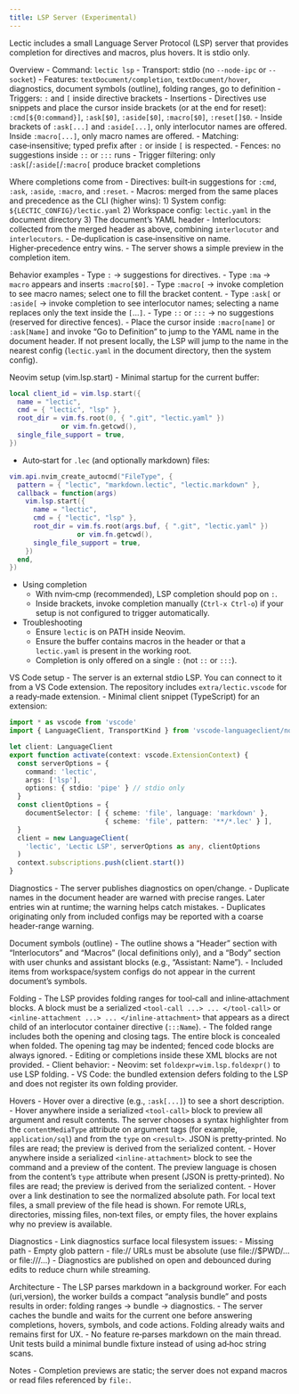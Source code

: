 ```yaml
---
title: LSP Server (Experimental)
---
```


Lectic includes a small Language Server Protocol (LSP) server that
provides completion for directives and macros, plus hovers. It is stdio
only.

Overview
- Command: `lectic lsp`
- Transport: stdio (no `--node-ipc` or `--socket`)
- Features: `textDocument/completion`, `textDocument/hover`,
  diagnostics, document symbols (outline), folding ranges,
  go to definition
- Triggers: `:` and `[` inside directive brackets
- Insertions
  - Directives use snippets and place the cursor inside brackets (or at
    the end for reset):
    `:cmd[${0:command}]`, `:ask[$0]`,
    `:aside[$0]`, `:macro[$0]`, `:reset[]$0`.
  - Inside brackets of `:ask[...]` and `:aside[...]`, only interlocutor
    names are offered. Inside `:macro[...]`, only macro names are
    offered.
- Matching: case‑insensitive; typed prefix after `:` or inside `[` is
  respected.
- Fences: no suggestions inside `::` or `:::` runs
- Trigger filtering: only `:ask[`/`:aside[`/`:macro[` produce bracket
  completions

Where completions come from
- Directives: built‑in suggestions for `:cmd`, `:ask`, `:aside`,
  `:macro`, and `:reset`.
- Macros: merged from the same places and precedence as the CLI (higher
  wins):
  1) System config: `${LECTIC_CONFIG}/lectic.yaml`
  2) Workspace config: `lectic.yaml` in the document directory
  3) The document’s YAML header
- Interlocutors: collected from the merged header as above, combining
  `interlocutor` and `interlocutors`.
- De‑duplication is case‑insensitive on name. Higher‑precedence entry
  wins.
- The server shows a simple preview in the completion item.

Behavior examples
- Type `:` → suggestions for directives.
- Type `:ma` → `macro` appears and inserts `:macro[$0]`.
- Type `:macro[` → invoke completion to see macro names; select one to
  fill the bracket content.
- Type `:ask[` or `:aside[` → invoke completion to see interlocutor
  names; selecting a name replaces only the text inside the `[`...`]`.
- Type `::` or `:::` → no suggestions (reserved for directive fences).
- Place the cursor inside `:macro[name]` or `:ask[Name]` and invoke
  “Go to Definition” to jump to the YAML name in the document header.
  If not present locally, the LSP will jump to the name in the nearest
  config (`lectic.yaml` in the document directory, then the system
  config).

Neovim setup (vim.lsp.start)
- Minimal startup for the current buffer:

```lua
local client_id = vim.lsp.start({
  name = "lectic",
  cmd = { "lectic", "lsp" },
  root_dir = vim.fs.root(0, { ".git", "lectic.yaml" })
             or vim.fn.getcwd(),
  single_file_support = true,
})
```

- Auto‑start for `.lec` (and optionally markdown) files:

```lua
vim.api.nvim_create_autocmd("FileType", {
  pattern = { "lectic", "markdown.lectic", "lectic.markdown" },
  callback = function(args)
    vim.lsp.start({
      name = "lectic",
      cmd = { "lectic", "lsp" },
      root_dir = vim.fs.root(args.buf, { ".git", "lectic.yaml" })
                 or vim.fn.getcwd(),
      single_file_support = true,
    })
  end,
})
```

- Using completion
  - With nvim‑cmp (recommended), LSP completion should pop on `:`.
  - Inside brackets, invoke completion manually (`Ctrl‑x Ctrl‑o`) if your
    setup is not configured to trigger automatically.

- Troubleshooting
  - Ensure `lectic` is on PATH inside Neovim.
  - Ensure the buffer contains macros in the header or that a
    `lectic.yaml` is present in the working root.
  - Completion is only offered on a single `:` (not `::` or `:::`).

VS Code setup
- The server is an external stdio LSP. You can connect to it from a
  VS Code extension. The repository includes `extra/lectic.vscode` for a
  ready‑made extension.
- Minimal client snippet (TypeScript) for an extension:

```ts
import * as vscode from 'vscode'
import { LanguageClient, TransportKind } from 'vscode-languageclient/node'

let client: LanguageClient
export function activate(context: vscode.ExtensionContext) {
  const serverOptions = {
    command: 'lectic',
    args: ['lsp'],
    options: { stdio: 'pipe' } // stdio only
  }
  const clientOptions = {
    documentSelector: [ { scheme: 'file', language: 'markdown' },
                        { scheme: 'file', pattern: '**/*.lec' } ],
  }
  client = new LanguageClient(
    'lectic', 'Lectic LSP', serverOptions as any, clientOptions
  )
  context.subscriptions.push(client.start())
}
```

Diagnostics
- The server publishes diagnostics on open/change.
- Duplicate names in the document header are warned with precise ranges.
  Later entries win at runtime; the warning helps catch mistakes.
- Duplicates originating only from included configs may be reported with
  a coarse header-range warning.

Document symbols (outline)
- The outline shows a "Header" section with "Interlocutors" and
  "Macros" (local definitions only), and a "Body" section with user
  chunks and assistant blocks (e.g., "Assistant: Name").
- Included items from workspace/system configs do not appear in the
  current document’s symbols.

Folding
- The LSP provides folding ranges for tool‑call and inline‑attachment
  blocks. A block must be a serialized
  `<tool-call ...> ... </tool-call>` or
  `<inline-attachment ...> ... </inline-attachment>` that appears as a
  direct child of an interlocutor container directive (`:::Name`).
- The folded range includes both the opening and closing tags. The
  entire block is concealed when folded. The opening tag may be
  indented; fenced code blocks are always ignored.
- Editing or completions inside these XML blocks are not provided.
- Client behavior:
  - Neovim: set `foldexpr=vim.lsp.foldexpr()` to use LSP folding.
  - VS Code: the bundled extension defers folding to the LSP and does
    not register its own folding provider.

Hovers
- Hover over a directive (e.g., `:ask[...]`) to see a short description.
- Hover anywhere inside a serialized `<tool-call>` block to preview all
  argument and result contents. The server chooses a syntax highlighter
  from the `contentMediaType` attribute on argument tags (for example,
  `application/sql`) and from the `type` on `<result>`. JSON is
  pretty‑printed. No files are read; the preview is derived from the
  serialized content.
- Hover anywhere inside a serialized `<inline-attachment>` block to see
  the command and a preview of the content. The preview language is
  chosen from the content’s `type` attribute when present (JSON is
  pretty‑printed). No files are read; the preview is derived from the
  serialized content.
- Hover over a link destination to see the normalized absolute path. For
  local text files, a small preview of the file head is shown. For
  remote URLs, directories, missing files, non‑text files, or empty
  files, the hover explains why no preview is available.

Diagnostics
- Link diagnostics surface local filesystem issues:
  - Missing path
  - Empty glob pattern
  - file:// URLs must be absolute (use file://$PWD/... or file:///...)
- Diagnostics are published on open and debounced during edits to reduce
  churn while streaming.

Architecture
- The LSP parses markdown in a background worker. For each (uri,version),
  the worker builds a compact “analysis bundle” and posts results in
  order: folding ranges → bundle → diagnostics.
- The server caches the bundle and waits for the current one before
  answering completions, hovers, symbols, and code actions. Folding
  already waits and remains first for UX.
- No feature re‑parses markdown on the main thread. Unit tests build a
  minimal bundle fixture instead of using ad‑hoc string scans.

Notes
- Completion previews are static; the server does not expand macros or
  read files referenced by `file:`.
